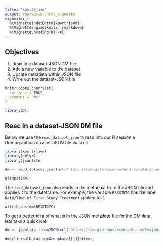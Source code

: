```yaml
---
title: "xportrjson"
output: rmarkdown::html_vignette
vignette: >
  %\VignetteIndexEntry{xportrjson}
  %\VignetteEngine{knitr::rmarkdown}
  %\VignetteEncoding{UTF-8}
---
```


## Objectives

1. Read in a dataset-JSON DM file
2. Add a new variable to the dataset
3. Update metadata within JSON file
4. Write out the dataset-JSON file


```r
knitr::opts_chunk$set(
  collapse = TRUE,
  comment = "#>"
)

library(DT)
```

## Read in a dataset-JSON DM file

Below we use the `read_dataset_json` to read into our R session a Demographics dataset-JSON file via a url. 


```r
library(xportrjson)
library(dplyr)
library(jsonlite)

dm <- read_dataset_json(url("https://raw.githubusercontent.com/lexjansen/sas-papers/master/pharmasug-2022/json/sdtm/dm.json"))
```

```r
glimpse(dm)
```

The `read_dataset_json` also reads in the metadata from the JSON file and applies it to the dataframe.  For example, the variable `RFXSTDTC` has the label `Date/Time of First Study Treatment` applied to it.
 
```r
attributes(dm$RFXSTDTC)
```

To get a better idea of what is in the JSON metadata file for the DM data, lets take a quick look.

```r
dm <- jsonlite::fromJSON(url("https://raw.githubusercontent.com/lexjansen/sas-papers/master/pharmasug-2022/json/sdtm/dm.json"))

dm$clinicalData$itemGroupData[[1]]$items
```
